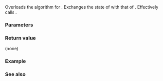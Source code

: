{{cpp/title|swap&lt;small&gt;(std::basic_syncbuf)&lt;/small&gt;}}
{{cpp/io/basic_syncbuf/navbar}}
{{dcl begin}}
{{dcl|since=c++20|
template&lt; class CharT, class Traits, class Allocator &gt;
void swap( std::basic_syncbuf&lt;CharT, Traits, Allocator&gt;&amp; lhs,
           std::basic_syncbuf&lt;CharT, Traits, Allocator&gt;&amp; rhs );
}}
{{dcl end}}

Overloads the {{lc|std::swap}} algorithm for {{lc|std::basic_syncbuf}}. Exchanges the state of {{c|lhs}} with that of {{c|rhs}}. Effectively calls {{c|lhs.swap(rhs)}}.

===Parameters===
{{par begin}}
{{par|lhs, rhs|{{lc|std::basic_syncbuf}} objects whose states to swap}}
{{par end}}

===Return value===
(none)

===Example===
{{example
|code=
|output=
}}

===See also===
{{dsc begin}}
{{dsc inc|cpp/io/basic_syncbuf/dsc swap}}
{{dsc inc|cpp/algorithm/dsc swap}}
{{dsc end}}

{{langlinks|es|ja|zh}}